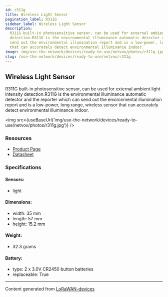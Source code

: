 ```yaml
---
id: r311g
title: Wireless Light Sensor
pagination_label: R311G
sidebar_label: Wireless Light Sensor
description:
  R311G built-in photosensitive sensor, can be used for external ambient light intensity
  detection.R311G is the environmental illuminance automatic detector and the reporter which can
  send out the environmental illumination report and is a low-power, long range, wireless sensor
  that can accurately detect environmental illuminance indoor.
image: img/use-the-network/devices/ready-to-use/netvox/photos/r311g.jpg
slug: /use-the-network/devices/ready-to-use/netvox/r311g
---
```



## Wireless Light Sensor

R311G built-in photosensitive sensor, can be used for external ambient light intensity
detection.R311G is the environmental illuminance automatic detector and the reporter which can send
out the environmental illumination report and is a low-power, long range, wireless sensor that can
accurately detect environmental illuminance indoor.

<img src={useBaseUrl('img/use-the-network/devices/ready-to-use/netvox/photos/r311g.jpg')} />

### Resources

- [Product Page](http://www.netvox.com.tw/product.asp?pro=R311G)
- [Datasheet](http://www.netvox.com.tw/um/R311G/R311Gdatasheet.pdf)

### Specifications

#### Sensors:

- light

#### Dimensions:

- width: 35 mm
- length: 57 mm
- height: 15.2 mm

#### Weight:

- 32.3 grams

#### Battery:

- type: 2 x 3.0V CR2450 button batteries
- replaceable: True

---

Content generated from [LoRaWAN-devices](https://github.com/TheThingsNetwork/lorawan-devices)
